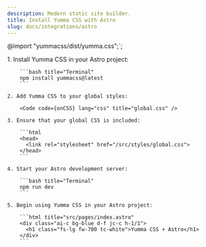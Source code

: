 ```yaml
---
description: Modern static site builder.
title: Install Yumma CSS with Astro
slug: docs/integrations/astro
---
```



@import "yummacss/dist/yumma.css";`;

<Steps>
    1. Install Yumma CSS in your Astro project:

        ```bash title="Terminal"
        npm install yummacss@latest
        ```

    2. Add Yumma CSS to your global styles:

        <Code code={onCSS} lang="css" title="global.css" />

    3. Ensure that your global CSS is included:

        ```html
        <head>
          <link rel="stylesheet" href="/src/styles/global.css">
        </head>
        ```

    4. Start your Astro development server:

        ```bash title="Terminal"
        npm run dev
        ```

    5. Begin using Yumma CSS in your Astro project:

        ```html title="src/pages/index.astro"
        <div class="ai-c bg-blue d-f jc-c h-1/1">
          <h1 class="fs-lg fw-700 tc-white">Yumma CSS + Astro</h1>
        </div>
        ```

</Steps>
